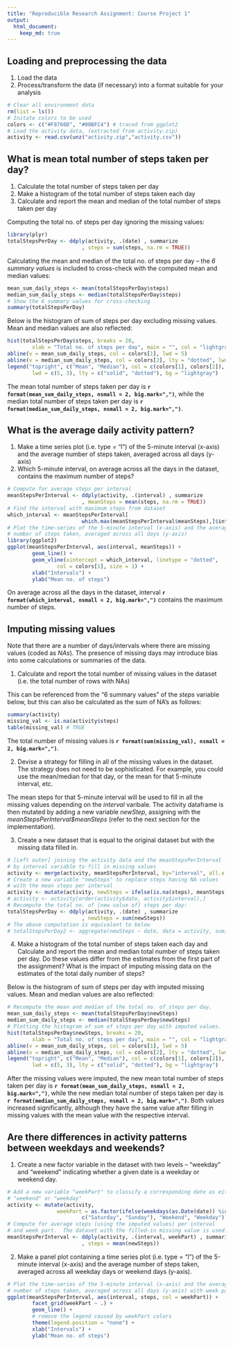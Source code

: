 ```yaml
---
title: "Reproducible Research Assignment: Course Project 1"
output: 
  html_document:
    keep_md: true
---
```

## Loading and preprocessing the data

1. Load the data
2. Process/transform the data (if necessary) into a format suitable for your analysis
```r
# Clear all environment data
rm(list = ls())
# Initate colors to be used
colors <- c("#F8766D", "#00BFC4") # traced from ggplot2
# Load the activity data, (extracted from activity.zip)
activity <- read.csv(unz("activity.zip","activity.csv"))
```

## What is mean total number of steps taken per day?

1. Calculate the total number of steps taken per day
2. Make a histogram of the total number of steps taken each day
3. Calculate and report the mean and median of the total number of steps taken per day

Computing the total no. of steps per day ignoring the missing values:

```r
library(plyr)
totalStepsPerDay <- ddply(activity, .(date) , summarize
                        , steps = sum(steps, na.rm = TRUE))
```

Calculating the mean and median of the total no. of steps per day -- the _6 summary values_ is included to cross-check with the computed mean and median values:

```r
mean_sum_daily_steps <- mean(totalStepsPerDay$steps)
median_sum_daily_steps <- median(totalStepsPerDay$steps)
# Show the 6 summary values for cross-checking
summary(totalStepsPerDay)
```

Below is the histogram of sum of steps per day excluding missing values.  Mean and median values are also reflected: 

```r
hist(totalStepsPerDay$steps, breaks = 20, 
        xlab = "Total no. of steps per day", main = "", col = "lightgray")
abline(v = mean_sum_daily_steps, col = colors[1], lwd = 5)
abline(v = median_sum_daily_steps, col = colors[2], lty = "dotted", lwd = 3)
legend("topright", c("Mean", "Median"), col = c(colors[1], colors[2]), 
        lwd = c(5, 3), lty = c("solid", "dotted"), bg = "lightgray")
```

The mean total number of steps taken per day is __`r format(mean_sum_daily_steps, nsmall = 2, big.mark=",")`__, while the median total number of steps taken per day is __`r format(median_sum_daily_steps, nsmall = 2, big.mark=",")`__.

## What is the average daily activity pattern?

1. Make a time series plot (i.e. type = "l") of the 5-minute interval (x-axis) and the average number of steps taken, averaged across all days (y-axis)
2. Which 5-minute interval, on average across all the days in the dataset, contains the maximum number of steps?
```r
# Compute for average steps per interval
meanStepsPerInterval <- ddply(activity, .(interval) , summarize
                        , meanSteps = mean(steps, na.rm = TRUE))
# Find the interval with maximum steps from dataset
which_interval <- meanStepsPerInterval[
                        which.max(meanStepsPerInterval$meanSteps),]$interval
# Plot the time-series of the 5-minute interval (x-axis) and the average 
# number of steps taken, averaged across all days (y-axis)
library(ggplot2)
ggplot(meanStepsPerInterval, aes(interval, meanSteps)) + 
        geom_line() +
        geom_vline(xintercept = which_interval, linetype = "dotted", 
                col = colors[1], size = 1) + 
        xlab("Intervals") +
        ylab("Mean no. of steps") 
```

On average across all the days in the dataset, interval __`r format(which_interval, nsmall = 2, big.mark=",")`__ contains the maximum number of steps.

## Imputing missing values

Note that there are a number of days/intervals where there are missing values (coded as _NAs_). The presence of missing days may introduce bias into some calculations or summaries of the data.

1. Calculate and report the total number of missing values in the dataset (i.e. the total number of rows with NAs)

This can be referenced from the "6 summary values" of the _steps_ variable below, but this can also be calculated as the sum of NA's as follows:

```r
summary(activity)
missing_val <- is.na(activity$steps)
table(missing_val) # TRUE
```
The total number of missing values is __`r format(sum(missing_val), nsmall = 2, big.mark=",")`__.

2. Devise a strategy for filling in all of the missing values in the dataset. The strategy does not need to be sophisticated. For example, you could use the mean/median for that day, or the mean for that 5-minute interval, etc.

The mean steps for that 5-minute interval will be used to fill in all the missing values depending on the _interval_ varibale.  The activity dataframe is then mutated by adding a new variable _newStep_, assigning with the _meanStepsPerInterval$meanSteps_ (refer to the next section for the implementation).

3. Create a new dataset that is equal to the original dataset but with the missing data filled in.

```r
# [Left outer] joining the activity data and the meanStepsPerInterval 
# by interval variable to fill in missing values
activity <- merge(activity, meanStepsPerInterval, by="interval", all.x = TRUE)
# Create a new variable "newSteps" to replace steps having NA values 
# with the mean steps per interval  
activity <- mutate(activity, newSteps = ifelse(is.na(steps), meanSteps, steps))
# activity <- activity[order(activity$date, activity$interval),]
# Recompute the total no. of [new value of] steps per day:
totalStepsPerDay <- ddply(activity, .(date) , summarize
                        , newSteps = sum(newSteps))
# The above computation is equivalent to below
# totalStepsPerDay2 <- aggregate(newSteps ~ date, data = activity, sum)
```

4. Make a histogram of the total number of steps taken each day and Calculate and report the mean and median total number of steps taken per day. Do these values differ from the estimates from the first part of the assignment? What is the impact of imputing missing data on the estimates of the total daily number of steps?

Below is the histogram of sum of steps per day with imputed missing values.  Mean and median values are also reflected:

```r
# Recompute the mean and median of the total no. of steps per day.  
mean_sum_daily_steps <- mean(totalStepsPerDay$newSteps)
median_sum_daily_steps <- median(totalStepsPerDay$newSteps)
# Plotting the histogram of sum of steps per day with imputed values.  
hist(totalStepsPerDay$newSteps, breaks = 20, 
        xlab = "Total no. of steps per day", main = "", col = "lightgray")
abline(v = mean_sum_daily_steps, col = colors[1], lwd = 5)
abline(v = median_sum_daily_steps, col = colors[2], lty = "dotted", lwd = 3)
legend("topright", c("Mean", "Median"), col = c(colors[1], colors[2]), 
        lwd = c(5, 3), lty = c("solid", "dotted"), bg = "lightgray")
```

After the missing values were imputed, the new mean total number of steps taken per day is __`r format(mean_sum_daily_steps, nsmall = 2, big.mark=",")`__, while the new median total number of steps taken per day is __`r format(median_sum_daily_steps, nsmall = 2, big.mark=",")`__.  Both values increased significantly, although they have the same value after filling in missing values with the mean value with the respective interval.

## Are there differences in activity patterns between weekdays and weekends?

1. Create a new factor variable in the dataset with two levels -- "weekday" and "weekend" indicating whether a given date is a weekday or weekend day.

```r
# Add a new variable "weekPart" to classify a corresponding date as either 
# "weekend" or "weekday"
activity <- mutate(activity, 
                weekPart = as.factor(ifelse(weekdays(as.Date(date)) %in%
                        c("Saturday", "Sunday"), "Weekend", "Weekday")))
# Compute for average steps (using the imputed values) per interval 
# and week part.  The dataset with the filled-in missing value is used.
meanStepsPerInterval <- ddply(activity, .(interval, weekPart) , summarize
                        , steps = mean(newSteps))
```

2. Make a panel plot containing a time series plot (i.e. type = "l") of the 5-minute interval (x-axis) and the average number of steps taken, averaged across all weekday days or weekend days (y-axis). 

```r
# Plot the time-series of the 5-minute interval (x-axis) and the average 
# number of steps taken, averaged across all days (y-axis) with week part
ggplot(meanStepsPerInterval, aes(interval, steps, col = weekPart)) + 
        facet_grid(weekPart ~ .) + 
        geom_line() +
        # remove the legend caused by weekPart colors
        theme(legend.position = "none") + 
        xlab("Intervals") +
        ylab("Mean no. of steps") 
```
